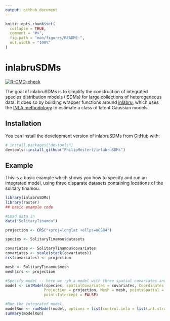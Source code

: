 ```yaml
---
output: github_document
---
```


<!-- README.md is generated from README.Rmd. Please edit that file -->

```r
knitr::opts_chunk$set(
  collapse = TRUE,
  comment = "#>",
  fig.path = "man/figures/README-",
  out.width = "100%"
)
```

# inlabruSDMs

<!-- badges: start -->
[![R-CMD-check](https://github.com/PhilipMostert/cSDMs/actions/workflows/R-CMD-check.yaml/badge.svg)](https://github.com/PhilipMostert/cSDMs/actions/workflows/R-CMD-check.yaml)
<!-- badges: end -->

The goal of inlabruSDMs is to simplify the construction of integrated species distribution models (ISDMs) for large collections of heterogeneous data. It does so by building wrapper functions around [inlabru](https://besjournals.onlinelibrary.wiley.com/doi/abs/10.1111/2041-210X.13168), which uses the [INLA methodology](https://rss.onlinelibrary.wiley.com/doi/abs/10.1111/j.1467-9868.2008.00700.x) to estimate a class of latent Gaussian models.


## Installation

You can install the development version of inlabruSDMs from [GitHub](https://github.com/) with:

``` r
# install.packages("devtools")
devtools::install_github("PhilipMostert/inlabruSDMs")
```

## Example

This is a basic example which shows you how to specify and run an integrated model, using three disparate datasets containing locations of the solitary tinamou.

```r
library(inlabruSDMs)
library(raster)
## basic example code
```

```r

#Load data in
data("SolitaryTinamou")

projection <- CRS("+proj=longlat +ellps=WGS84")

species <- SolitaryTinamou$datasets

covariates <- SolitaryTinamou$covariates
covariates <- scale(stack(covariates))
crs(covariates) <- projection

mesh <- SolitaryTinamou$mesh
mesh$crs <- projection

```

```r

#Specify model -- here we ryb a model with three spatial covariates and a shared spatial field
model <- intModel(species, spatialCovariates = covariates, Coordinates = c('X', 'Y'),
                 Projection = projection, Mesh = mesh, pointsSpatial = TRUE,
                 pointsIntercept = FALSE)

```

```r

#Run the integrated model
modelRun <- runModel(model, options = list(control.inla = list(int.strategy = 'eb')))
summary(modelRun)

```

